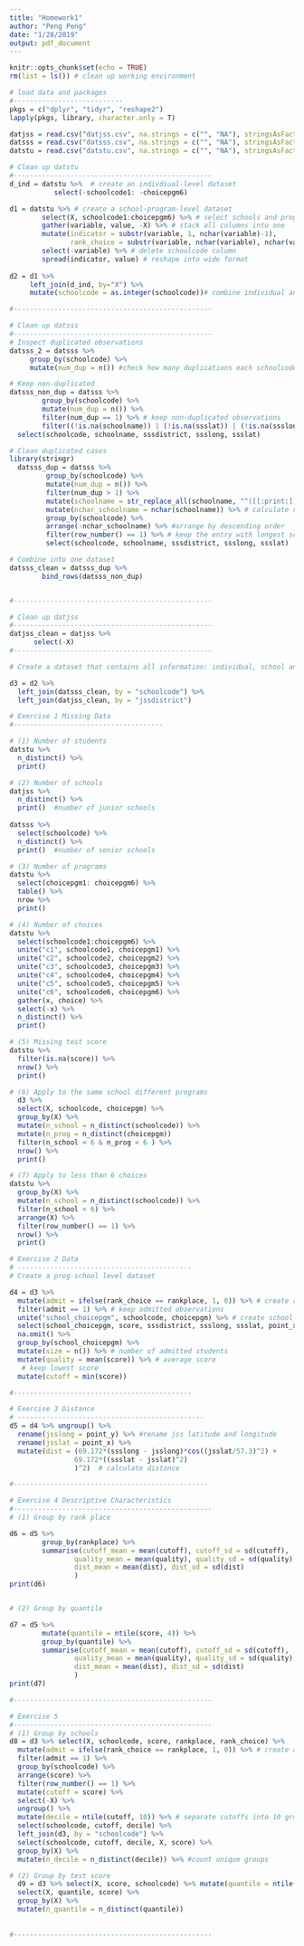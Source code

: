 ```yaml
---
title: "Homework1"
author: "Peng Peng"
date: "1/28/2019"
output: pdf_document
---
```


```r
knitr::opts_chunk$set(echo = TRUE)
rm(list = ls()) # clean up working environment 

# load data and packages 
#---------------------------
pkgs = c("dplyr", "tidyr", "reshape2")
lapply(pkgs, library, character.only = T)

datjss = read.csv("datjss.csv", na.strings = c("", "NA"), stringsAsFactors = F)
datsss = read.csv("datsss.csv", na.strings = c("", "NA"), stringsAsFactors = F)
datstu = read.csv("datstu.csv", na.strings = c("", "NA"), stringsAsFactors = F)
```



```r
# Clean up datstu
#-------------------------------------------------
d_ind = datstu %>%  # create an indivdiual-level dataset 
           select(-schoolcode1: -choicepgm6)

d1 = datstu %>% # create a school-program-level dataset 
        select(X, schoolcode1:choicepgm6) %>% # select schools and programs
        gather(variable, value, -X) %>% # stack all columns into one 
        mutate(indicator = substr(variable, 1, nchar(variable)-1),
               rank_choice = substr(variable, nchar(variable), nchar(variable))) %>% # create indicator (school and choicepgm) column and rank choice column
        select(-variable) %>% # delete schoolcode column
        spread(indicator, value) # reshape into wide format 
   
d2 = d1 %>%
     left_join(d_ind, by="X") %>%
     mutate(schoolcode = as.integer(schoolcode))# combine individual and school-program choice

#-------------------------------------------------
```

```r
# Clean up datsss
#-------------------------------------------------
# Inspect duplicated observations 
datsss_2 = datsss %>%
     group_by(schoolcode) %>% 
     mutate(num_dup = n()) #check how many duplications each schoolcode has 

# Keep non-duplicated 
datsss_non_dup = datsss %>% 
        group_by(schoolcode) %>%
        mutate(num_dup = n()) %>%
        filter(num_dup == 1) %>% # keep non-duplicated observations
        filter((!is.na(schoolname)) | (!is.na(ssslat)) | (!is.na(ssslong))) %>% # remove nas 
  select(schoolcode, schoolname, sssdistrict, ssslong, ssslat)

# Clean duplicated cases 
library(stringr)
  datsss_dup = datsss %>% 
         group_by(schoolcode) %>%
         mutate(num_dup = n()) %>%
         filter(num_dup > 1) %>%
         mutate(schoolname = str_replace_all(schoolname, "^([[:print:]])", "")) %>% # remove special character
         mutate(nchar_schoolname = nchar(schoolname)) %>% # calculate nchar of school names
         group_by(schoolcode) %>% 
         arrange(-nchar_schoolname) %>% #arrange by descending order 
         filter(row_number() == 1) %>% # keep the entry with longest school name
         select(schoolcode, schoolname, sssdistrict, ssslong, ssslat)

# Combine into one dataset 
datsss_clean = datsss_dup %>%
        bind_rows(datsss_non_dup)


#-------------------------------------------------
```

```r
# Clean up datjss
#-------------------------------------------------
datjss_clean = datjss %>% 
      select(-X)
#-------------------------------------------------
```

```r
# Create a dataset that contains all information: individual, school and program (each row is a individual-school-progm level observation)

d3 = d2 %>%
  left_join(datsss_clean, by = "schoolcode") %>%
  left_join(datjss_clean, by = "jssdistrict")
```

```r
# Exercise 1 Missing Data
#-------------------------------------

# (1) Number of students 
datstu %>%
  n_distinct() %>%
  print()

# (2) Number of schools
datjss %>% 
  n_distinct() %>%
  print()  #number of junior schools
  
datsss %>%
  select(schoolcode) %>%
  n_distinct() %>%
  print()  #number of senior schools

# (3) Number of programs 
datstu %>%
  select(choicepgm1: choicepgm6) %>%
  table() %>%
  nrow %>%
  print()

# (4) Number of choices
datstu %>%
  select(schoolcode1:choicepgm6) %>%
  unite("c1", schoolcode1, choicepgm1) %>% 
  unite("c2", schoolcode2, choicepgm2) %>%
  unite("c3", schoolcode3, choicepgm3) %>%
  unite("c4", schoolcode4, choicepgm4) %>%
  unite("c5", schoolcode5, choicepgm5) %>% 
  unite("c6", schoolcode6, choicepgm6) %>%
  gather(x, choice) %>%
  select(-x) %>%
  n_distinct() %>%
  print()

# (5) Missing test score
datstu %>%
  filter(is.na(score)) %>%
  nrow() %>%
  print()

# (6) Apply to the same school different programs
  d3 %>%
  select(X, schoolcode, choicepgm) %>%
  group_by(X) %>%
  mutate(n_school = n_distinct(schoolcode)) %>%
  mutate(n_prog = n_distinct(choicepgm))
  filter(n_school < 6 & n_prog < 6 ) %>%
  nrow() %>%
  print()

# (7) Apply to less than 6 choices 
datstu %>% 
  group_by(X) %>%
  mutate(n_school = n_distinct(schoolcode)) %>%
  filter(n_school < 6) %>%
  arrange(X) %>%
  filter(row_number() == 1) %>%
  nrow() %>%
  print()

```

```r
# Exercise 2 Data
# -------------------------------------------
# Create a prog-school level dataset 

d4 = d3 %>% 
  mutate(admit = ifelse(rank_choice == rankplace, 1, 0)) %>% # create an indicator whether admitted 
  filter(admit == 1) %>% # keep admitted observations 
  unite("school_choicepgm", schoolcode, choicepgm) %>% # create school_prgm variable
  select(school_choicepgm, score, sssdistrict, ssslong, ssslat, point_x, point_y, rankplace) %>%
  na.omit() %>% 
  group_by(school_choicepgm) %>%
  mutate(size = n()) %>% # number of admitted students
  mutate(quality = mean(score)) %>% # average score 
   # keep lowest score
  mutate(cutoff = min(score)) 

#--------------------------------------------
```

```r
# Exercise 3 Distance 
# ----------------------------------------------
d5 = d4 %>% ungroup() %>%
  rename(jsslong = point_y) %>% #rename jss latitude and longitude 
  rename(jsslat = point_x) %>% 
  mutate(dist = (69.172*(ssslong - jsslong)*cos((jsslat/57.3)^2) + 
                69.172*((ssslat - jsslat)^2)
                )^2)  # calculate distance

#------------------------------------------------
```

```r
# Exercise 4 Descriptive Characteristics 
#-------------------------------------------------
# (1) Group by rank place 

d6 = d5 %>% 
        group_by(rankplace) %>% 
        summarise(cutoff_mean = mean(cutoff), cutoff_sd = sd(cutoff),
                quality_mean = mean(quality), quality_sd = sd(quality),
                dist_mean = mean(dist), dist_sd = sd(dist)
                )
print(d6)


# (2) Group by quantile 

d7 = d5 %>%
        mutate(quantile = ntile(score, 4)) %>%
        group_by(quantile) %>%
        summarise(cutoff_mean = mean(cutoff), cutoff_sd = sd(cutoff),
                quality_mean = mean(quality), quality_sd = sd(quality),
                dist_mean = mean(dist), dist_sd = sd(dist)
                )
print(d7)

#-------------------------------------------------
```

```r
# Exercise 5 
#-------------------------------------------------
# (1) Group by schools 
d8 = d3 %>% select(X, schoolcode, score, rankplace, rank_choice) %>%
  mutate(admit = ifelse(rank_choice == rankplace, 1, 0)) %>% # create an indicator whether admitted 
  filter(admit == 1) %>% 
  group_by(schoolcode) %>% 
  arrange(score) %>%
  filter(row_number() == 1) %>%
  mutate(cutoff = score) %>%
  select(-X) %>% 
  ungroup() %>%
  mutate(decile = ntile(cutoff, 10)) %>% # separate cutoffs into 10 groups 
  select(schoolcode, cutoff, decile) %>%
  left_join(d3, by = "schoolcode") %>%
  select(schoolcode, cutoff, decile, X, score) %>%
  group_by(X) %>%
  mutate(n_decile = n_distinct(decile)) %>% #count unique groups 

# (2) Group by test score 
  d9 = d3 %>% select(X, score, schoolcode) %>% mutate(quantile = ntile(score, 4)) %>% select(X, quantile) %>% left_join(d3, by="X") %>%
  select(X, quantile, score) %>%
  group_by(X) %>%
  mutate(n_quantile = n_distinct(quantile))
  
      
#-------------------------------------------------
```